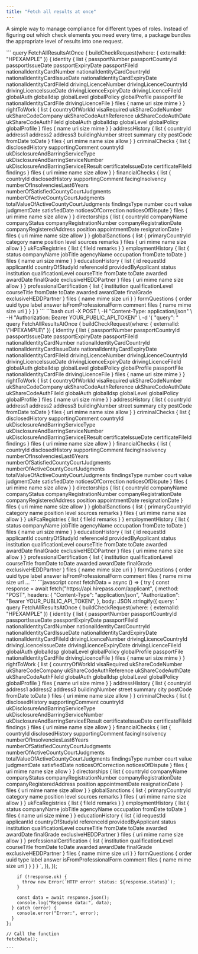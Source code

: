```yaml
---
title: "Fetch all results at once"
---
```


A simple way to manage compliance for different types of roles. Instead of figuring out which check elements you need every time, a package bundles the appropriate level of results into one request.

<Tabs>
  <Tab title="GraphQL">
    ```
    query FetchAllResultsAtOnce {
                buildCheckRequest(where: { externalId: "HPEXAMPLE" }) {
                  identity {
                    list {
                      passportNumber
                      passportCountryId
                      passportIssueDate
                      passportExpiryDate
                      passportFileId
                      nationalIdentityCardNumber
                      nationalIdentityCardCountryId
                      nationalIdentityCardIssueDate
                      nationalIdentityCardExpiryDate
                      nationalIdentityCardFileId
                      drivingLicenceNumber
                      drivingLicenceCountryId
                      drivingLicenceIssueDate
                      drivingLicenceExpiryDate
                      drivingLicenceFileId
                      globalAuth
                      globalIdsp
                      globalLevel
                      globalPolicy
                      globalProfile
                      passportFile
                      nationalIdentityCardFile
                      drivingLicenceFile
                    }
                    files {
                      name
                      uri
                      size
                      mime
                    }
                  }
                  rightToWork {
                    list {
                      countryOfWorkId
                      visaRequired
                      ukShareCodeNumber
                      ukShareCodeCompany
                      ukShareCodeAuthReference
                      ukShareCodeAuthDate
                      ukShareCodeAuthFileId
                      globalAuth
                      globalIdsp
                      globalLevel
                      globalPolicy
                      globalProfile
                    }
                    files {
                      name
                      uri
                      size
                      mime
                    }
                  }
                  addressHistory {
                    list {
                      countryId
                      address1
                      address2
                      address3
                      buildingNumber
                      street
                      summary
                      city
                      postCode
                      fromDate
                      toDate
                    }
                    files {
                      uri
                      mime
                      name
                      size
                      allow
                    }
                  }
                  criminalChecks {
                    list {
                      disclosedHistory
                      supportingComment
                      countryId
                      ukDisclosureAndBarringServiceType
                      ukDisclosureAndBarringServiceNumber
                      ukDisclosureAndBarringServiceEResult
                      certificateIssueDate
                      certificateFileId
                      findings
                    }
                    files {
                      uri
                      mime
                      name
                      size
                      allow
                    }
                  }
                  financialChecks {
                    list {
                      countryId
                      disclosedHistory
                      supportingComment
                      facingInsolvency
                      numberOfInsolvenciesLast6Years
                      numberOfSatisfiedCountyCourtJudgments
                      numberOfActiveCountyCourtJudgments
                      totalValueOfActiveCountyCourtJudgments
                      findingsType
                      number
                      court
                      value
                      judgmentDate
                      satisfiedDate
                      noticesOfCorrection
                      noticesOfDispute
                    }
                    files {
                      uri
                      mime
                      name
                      size
                      allow
                    }
                  }
                  directorships {
                    list {
                      countryId
                      companyName
                      companyStatus
                      companyRegistrationNumber
                      companyRegistrationDate
                      companyRegisteredAddress
                      position
                      appointmentDate
                      resignationDate
                    }
                    files {
                      uri
                      mime
                      name
                      size
                      allow
                    }
                  }
                  globalSanctions {
                    list {
                      primaryCountryId
                      category
                      name
                      position
                      level
                      sources
                      remarks
                    }
                    files {
                      uri
                      mime
                      name
                      size
                      allow
                    }
                  }
                  ukFcaRegistries {
                    list {
                      fileId
                      remarks
                    }
                  }
                  employmentHistory {
                    list {
                      status
                      companyName
                      jobTitle
                      agencyName
                      occupation
                      fromDate
                      toDate
                    }
                    files {
                      name
                      uri
                      size
                      mime
                    }
                  }
                  educationHistory {
                    list {
                      id
                      requestId
                      applicantId
                      countryOfStudyId
                      referenceId
                      providedByApplicant
                      status
                      institution
                      qualificationLevel
                      courseTitle
                      fromDate
                      toDate
                      awarded
                      awardDate
                      finalGrade
                      exclusiveHEDDPartner
                    }
                    files {
                      uri
                      mime
                      name
                      size
                      allow
                    }
                  }
                  professionalCertification {
                    list {
                      institution
                      qualificationLevel
                      courseTitle
                      fromDate
                      toDate
                      awarded
                      awardDate
                      finalGrade
                      exclusiveHEDDPartner
                    }
                    files {
                      name
                      mime
                      size
                      uri
                    }
                  }
                  formQuestions {
                    order
                    uuid
                    type
                    label
                    answer
                    isFromProfessionalForm
                    comment
                    files {
                      name
                      mime
                      size
                      uri
                    }
                  }
                }
              }
    ```
  </Tab>
  <Tab title="cURL">
    ```bash
    curl -X POST \
      -H "Content-Type: application/json" \
      -H "Authorization: Bearer YOUR_PUBLIC_API_TOKEN" \
      -d '{
        "query": "
          query FetchAllResultsAtOnce {
            buildCheckRequest(where: { externalId: \"HPEXAMPLE\" }) {
              identity {
                list {
                  passportNumber
                  passportCountryId
                  passportIssueDate
                  passportExpiryDate
                  passportFileId
                  nationalIdentityCardNumber
                  nationalIdentityCardCountryId
                  nationalIdentityCardIssueDate
                  nationalIdentityCardExpiryDate
                  nationalIdentityCardFileId
                  drivingLicenceNumber
                  drivingLicenceCountryId
                  drivingLicenceIssueDate
                  drivingLicenceExpiryDate
                  drivingLicenceFileId
                  globalAuth
                  globalIdsp
                  globalLevel
                  globalPolicy
                  globalProfile
                  passportFile
                  nationalIdentityCardFile
                  drivingLicenceFile
                }
                files {
                  name
                  uri
                  size
                  mime
                }
              }
              rightToWork {
                list {
                  countryOfWorkId
                  visaRequired
                  ukShareCodeNumber
                  ukShareCodeCompany
                  ukShareCodeAuthReference
                  ukShareCodeAuthDate
                  ukShareCodeAuthFileId
                  globalAuth
                  globalIdsp
                  globalLevel
                  globalPolicy
                  globalProfile
                }
                files {
                  name
                  uri
                  size
                  mime
                }
              }
              addressHistory {
                list {
                  countryId
                  address1
                  address2
                  address3
                  buildingNumber
                  street
                  summary
                  city
                  postCode
                  fromDate
                  toDate
                }
                files {
                  uri
                  mime
                  name
                  size
                  allow
                }
              }
              criminalChecks {
                list {
                  disclosedHistory
                  supportingComment
                  countryId
                  ukDisclosureAndBarringServiceType
                  ukDisclosureAndBarringServiceNumber
                  ukDisclosureAndBarringServiceEResult
                  certificateIssueDate
                  certificateFileId
                  findings
                }
                files {
                  uri
                  mime
                  name
                  size
                  allow
                }
              }
              financialChecks {
                list {
                  countryId
                  disclosedHistory
                  supportingComment
                  facingInsolvency
                  numberOfInsolvenciesLast6Years
                  numberOfSatisfiedCountyCourtJudgments
                  numberOfActiveCountyCourtJudgments
                  totalValueOfActiveCountyCourtJudgments
                  findingsType
                  number
                  court
                  value
                  judgmentDate
                  satisfiedDate
                  noticesOfCorrection
                  noticesOfDispute
                }
                files {
                  uri
                  mime
                  name
                  size
                  allow
                }
              }
              directorships {
                list {
                  countryId
                  companyName
                  companyStatus
                  companyRegistrationNumber
                  companyRegistrationDate
                  companyRegisteredAddress
                  position
                  appointmentDate
                  resignationDate
                }
                files {
                  uri
                  mime
                  name
                  size
                  allow
                }
              }
              globalSanctions {
                list {
                  primaryCountryId
                  category
                  name
                  position
                  level
                  sources
                  remarks
                }
                files {
                  uri
                  mime
                  name
                  size
                  allow
                }
              }
              ukFcaRegistries {
                list {
                  fileId
                  remarks
                }
              }
              employmentHistory {
                list {
                  status
                  companyName
                  jobTitle
                  agencyName
                  occupation
                  fromDate
                  toDate
                }
                files {
                  name
                  uri
                  size
                  mime
                }
              }
              educationHistory {
                list {
                  id
                  requestId
                  applicantId
                  countryOfStudyId
                  referenceId
                  providedByApplicant
                  status
                  institution
                  qualificationLevel
                  courseTitle
                  fromDate
                  toDate
                  awarded
                  awardDate
                  finalGrade
                  exclusiveHEDDPartner
                }
                files {
                  uri
                  mime
                  name
                  size
                  allow
                }
              }
              professionalCertification {
                list {
                  institution
                  qualificationLevel
                  courseTitle
                  fromDate
                  toDate
                  awarded
                  awardDate
                  finalGrade
                  exclusiveHEDDPartner
                }
                files {
                  name
                  mime
                  size
                  uri
                }
              }
              formQuestions {
                order
                uuid
                type
                label
                answer
                isFromProfessionalForm
                comment
                files {
                  name
                  mime
                  size
                  url
    ...
    ```
  </Tab>
  <Tab title="Javascript">
    ```javascript
    const fetchData = async () => {
      try {
        const response = await fetch("https://api.hirepass.com/applicant", {
          method: "POST",
          headers: {
            "Content-Type": "application/json",
            "Authorization": "Bearer YOUR_PUBLIC_API_TOKEN",
          },
          body: JSON.stringify({
            query: `
              query FetchAllResultsAtOnce {
                buildCheckRequest(where: { externalId: "HPEXAMPLE" }) {
                  identity {
                    list {
                      passportNumber
                      passportCountryId
                      passportIssueDate
                      passportExpiryDate
                      passportFileId
                      nationalIdentityCardNumber
                      nationalIdentityCardCountryId
                      nationalIdentityCardIssueDate
                      nationalIdentityCardExpiryDate
                      nationalIdentityCardFileId
                      drivingLicenceNumber
                      drivingLicenceCountryId
                      drivingLicenceIssueDate
                      drivingLicenceExpiryDate
                      drivingLicenceFileId
                      globalAuth
                      globalIdsp
                      globalLevel
                      globalPolicy
                      globalProfile
                      passportFile
                      nationalIdentityCardFile
                      drivingLicenceFile
                    }
                    files {
                      name
                      uri
                      size
                      mime
                    }
                  }
                  rightToWork {
                    list {
                      countryOfWorkId
                      visaRequired
                      ukShareCodeNumber
                      ukShareCodeCompany
                      ukShareCodeAuthReference
                      ukShareCodeAuthDate
                      ukShareCodeAuthFileId
                      globalAuth
                      globalIdsp
                      globalLevel
                      globalPolicy
                      globalProfile
                    }
                    files {
                      name
                      uri
                      size
                      mime
                    }
                  }
                  addressHistory {
                    list {
                      countryId
                      address1
                      address2
                      address3
                      buildingNumber
                      street
                      summary
                      city
                      postCode
                      fromDate
                      toDate
                    }
                    files {
                      uri
                      mime
                      name
                      size
                      allow
                    }
                  }
                  criminalChecks {
                    list {
                      disclosedHistory
                      supportingComment
                      countryId
                      ukDisclosureAndBarringServiceType
                      ukDisclosureAndBarringServiceNumber
                      ukDisclosureAndBarringServiceEResult
                      certificateIssueDate
                      certificateFileId
                      findings
                    }
                    files {
                      uri
                      mime
                      name
                      size
                      allow
                    }
                  }
                  financialChecks {
                    list {
                      countryId
                      disclosedHistory
                      supportingComment
                      facingInsolvency
                      numberOfInsolvenciesLast6Years
                      numberOfSatisfiedCountyCourtJudgments
                      numberOfActiveCountyCourtJudgments
                      totalValueOfActiveCountyCourtJudgments
                      findingsType
                      number
                      court
                      value
                      judgmentDate
                      satisfiedDate
                      noticesOfCorrection
                      noticesOfDispute
                    }
                    files {
                      uri
                      mime
                      name
                      size
                      allow
                    }
                  }
                  directorships {
                    list {
                      countryId
                      companyName
                      companyStatus
                      companyRegistrationNumber
                      companyRegistrationDate
                      companyRegisteredAddress
                      position
                      appointmentDate
                      resignationDate
                    }
                    files {
                      uri
                      mime
                      name
                      size
                      allow
                    }
                  }
                  globalSanctions {
                    list {
                      primaryCountryId
                      category
                      name
                      position
                      level
                      sources
                      remarks
                    }
                    files {
                      uri
                      mime
                      name
                      size
                      allow
                    }
                  }
                  ukFcaRegistries {
                    list {
                      fileId
                      remarks
                    }
                  }
                  employmentHistory {
                    list {
                      status
                      companyName
                      jobTitle
                      agencyName
                      occupation
                      fromDate
                      toDate
                    }
                    files {
                      name
                      uri
                      size
                      mime
                    }
                  }
                  educationHistory {
                    list {
                      id
                      requestId
                      applicantId
                      countryOfStudyId
                      referenceId
                      providedByApplicant
                      status
                      institution
                      qualificationLevel
                      courseTitle
                      fromDate
                      toDate
                      awarded
                      awardDate
                      finalGrade
                      exclusiveHEDDPartner
                    }
                    files {
                      uri
                      mime
                      name
                      size
                      allow
                    }
                  }
                  professionalCertification {
                    list {
                      institution
                      qualificationLevel
                      courseTitle
                      fromDate
                      toDate
                      awarded
                      awardDate
                      finalGrade
                      exclusiveHEDDPartner
                    }
                    files {
                      name
                      mime
                      size
                      uri
                    }
                  }
                  formQuestions {
                    order
                    uuid
                    type
                    label
                    answer
                    isFromProfessionalForm
                    comment
                    files {
                      name
                      mime
                      size
                      uri
                    }
                  }
                }
              }
            `,
          }),
        });
    
        if (!response.ok) {
          throw new Error(`HTTP error! status: ${response.status}`);
        }
    
        const data = await response.json();
        console.log("Response data:", data);
      } catch (error) {
        console.error("Error:", error);
      }
    };
    
    // Call the function
    fetchData();
    
    ```
  </Tab>
</Tabs>